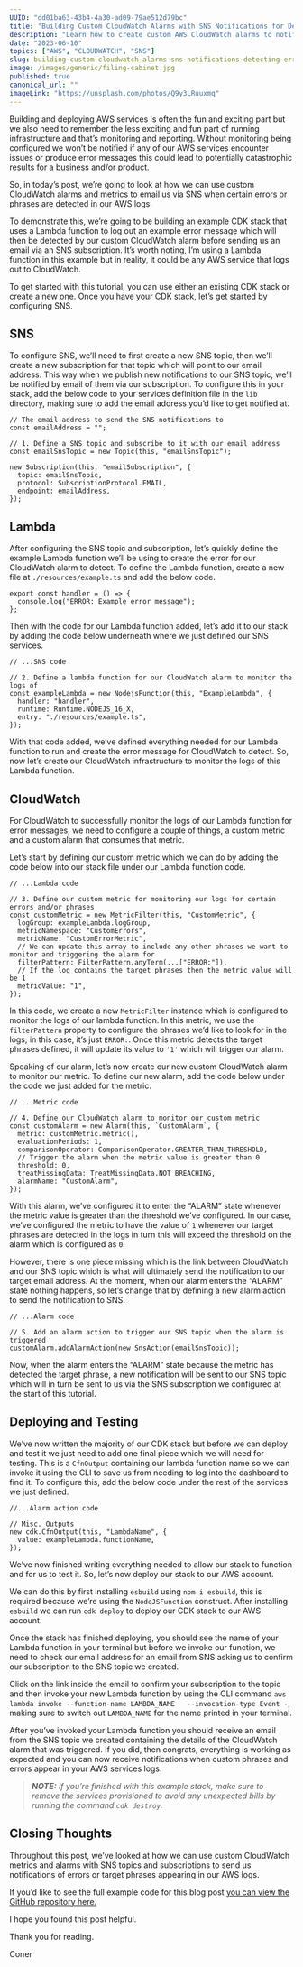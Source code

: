 ```yaml
---
UUID: "dd01ba63-43b4-4a30-ad09-79ae512d79bc"
title: "Building Custom CloudWatch Alarms with SNS Notifications for Detecting Error Messages"
description: "Learn how to create custom AWS CloudWatch alarms to notify you using AWS SNS when target phrases or errors appear in your CloudWatch logs."
date: "2023-06-10"
topics: ["AWS", "CLOUDWATCH", "SNS"]
slug: building-custom-cloudwatch-alarms-sns-notifications-detecting-error-messages
image: /images/generic/filing-cabinet.jpg
published: true
canonical_url: ""
imageLink: "https://unsplash.com/photos/Q9y3LRuuxmg"
---
```


Building and deploying AWS services is often the fun and exciting part but we also need to remember the less exciting and fun part of running infrastructure and that’s monitoring and reporting. Without monitoring being configured we won’t be notified if any of our AWS services encounter issues or produce error messages this could lead to potentially catastrophic results for a business and/or product.

So, in today’s post, we’re going to look at how we can use custom CloudWatch alarms and metrics to email us via SNS when certain errors or phrases are detected in our AWS logs.

To demonstrate this, we’re going to be building an example CDK stack that uses a Lambda function to log out an example error message which will then be detected by our custom CloudWatch alarm before sending us an email via an SNS subscription. It’s worth noting, I’m using a Lambda function in this example but in reality, it could be any AWS service that logs out to CloudWatch.

To get started with this tutorial, you can use either an existing CDK stack or create a new one. Once you have your CDK stack, let’s get started by configuring SNS.

## SNS

To configure SNS, we’ll need to first create a new SNS topic, then we’ll create a new subscription for that topic which will point to our email address. This way when we publish new notifications to our SNS topic, we’ll be notified by email of them via our subscription. To configure this in your stack, add the below code to your services definition file in the `lib` directory, making sure to add the email address you’d like to get notified at.

```ts:[]:./lib/*-stack.ts:TYPESCRIPT
// The email address to send the SNS notifications to
const emailAddress = "";

// 1. Define a SNS topic and subscribe to it with our email address
const emailSnsTopic = new Topic(this, "emailSnsTopic");

new Subscription(this, "emailSubscription", {
  topic: emailSnsTopic,
  protocol: SubscriptionProtocol.EMAIL,
  endpoint: emailAddress,
});
```

## Lambda

After configuring the SNS topic and subscription, let’s quickly define the example Lambda function we’ll be using to create the error for our CloudWatch alarm to detect. To define the Lambda function, create a new file at `./resources/example.ts` and add the below code.

```ts:[]:./resources/example.ts:TYPESCRIPT
export const handler = () => {
  console.log("ERROR: Example error message");
};
```

Then with the code for our Lambda function added, let’s add it to our stack by adding the code below underneath where we just defined our SNS services.

```ts:[]:./lib/*-stack.ts:TYPESCRIPT
// ...SNS code

// 2. Define a lambda function for our CloudWatch alarm to monitor the logs of
const exampleLambda = new NodejsFunction(this, "ExampleLambda", {
  handler: "handler",
  runtime: Runtime.NODEJS_16_X,
  entry: "./resources/example.ts",
});
```

With that code added, we’ve defined everything needed for our Lambda function to run and create the error message for CloudWatch to detect. So, now let’s create our CloudWatch infrastructure to monitor the logs of this Lambda function.

## CloudWatch

For CloudWatch to successfully monitor the logs of our Lambda function for error messages, we need to configure a couple of things, a custom metric and a custom alarm that consumes that metric.

Let’s start by defining our custom metric which we can do by adding the code below into our stack file under our Lambda function code.

```ts:[]:./lib/*-stack.ts:TYPESCRIPT
// ...Lambda code

// 3. Define our custom metric for monitoring our logs for certain errors and/or phrases
const customMetric = new MetricFilter(this, "CustomMetric", {
  logGroup: exampleLambda.logGroup,
  metricNamespace: "CustomErrors",
  metricName: "CustomErrorMetric",
  // We can update this array to include any other phrases we want to monitor and triggering the alarm for
  filterPattern: FilterPattern.anyTerm(...["ERROR:"]),
  // If the log contains the target phrases then the metric value will be 1
  metricValue: "1",
});
```

In this code, we create a new `MetricFilter` instance which is configured to monitor the logs of our lambda function. In this metric, we use the `filterPattern` property to configure the phrases we’d like to look for in the logs; in this case, it’s just `ERROR:`. Once this metric detects the target phrases defined, it will update its value to `'1'` which will trigger our alarm.

Speaking of our alarm, let’s now create our new custom CloudWatch alarm to monitor our metric. To define our new alarm, add the code below under the code we just added for the metric.

```ts:[]:./lib/*-stack.ts:TYPESCRIPT
// ...Metric code

// 4. Define our CloudWatch alarm to monitor our custom metric
const customAlarm = new Alarm(this, `CustomAlarm`, {
  metric: customMetric.metric(),
  evaluationPeriods: 1,
  comparisonOperator: ComparisonOperator.GREATER_THAN_THRESHOLD,
  // Trigger the alarm when the metric value is greater than 0
  threshold: 0,
  treatMissingData: TreatMissingData.NOT_BREACHING,
  alarmName: "CustomAlarm",
});
```

With this alarm, we’ve configured it to enter the “ALARM” state whenever the metric value is greater than the threshold we’ve configured. In our case, we’ve configured the metric to have the value of `1` whenever our target phrases are detected in the logs in turn this will exceed the threshold on the alarm which is configured as `0`.

However, there is one piece missing which is the link between CloudWatch and our SNS topic which is what will ultimately send the notification to our target email address. At the moment, when our alarm enters the “ALARM” state nothing happens, so let’s change that by defining a new alarm action to send the notification to SNS.

```ts:[]:./lib/*-stack.ts:TYPESCRIPT
// ...Alarm code

// 5. Add an alarm action to trigger our SNS topic when the alarm is triggered
customAlarm.addAlarmAction(new SnsAction(emailSnsTopic));
```

Now, when the alarm enters the “ALARM” state because the metric has detected the target phrase, a new notification will be sent to our SNS topic which will in turn be sent to us via the SNS subscription we configured at the start of this tutorial.

## Deploying and Testing

We’ve now written the majority of our CDK stack but before we can deploy and test it we just need to add one final piece which we will need for testing. This is a `CfnOutput` containing our lambda function name so we can invoke it using the CLI to save us from needing to log into the dashboard to find it. To configure this, add the below code under the rest of the services we just defined.

```ts:[]:./lib/*-stack.ts:TYPESCRIPT
//...Alarm action code

// Misc. Outputs
new cdk.CfnOutput(this, "LambdaName", {
  value: exampleLambda.functionName,
});
```

We’ve now finished writing everything needed to allow our stack to function and for us to test it. So, let’s now deploy our stack to our AWS account.

We can do this by first installing `esbuild` using `npm i esbuild`, this is required because we’re using the `NodeJSFunction` construct. After installing `esbuild` we can run `cdk deploy` to deploy our CDK stack to our AWS account.

Once the stack has finished deploying, you should see the name of your Lambda function in your terminal but before we invoke our function, we need to check our email address for an email from SNS asking us to confirm our subscription to the SNS topic we created.

Click on the link inside the email to confirm your subscription to the topic and then invoke your new Lambda function by using the CLI command `aws lambda invoke --function-name LAMBDA_NAME   --invocation-type Event -`, making sure to switch out `LAMBDA_NAME` for the name printed in your terminal.

After you’ve invoked your Lambda function you should receive an email from the SNS topic we created containing the details of the CloudWatch alarm that was triggered. If you did, then congrats, everything is working as expected and you can now receive notifications when custom phrases and errors appear in your AWS services logs.

> _**NOTE:** if you’re finished with this example stack, make sure to remove the services provisioned to avoid any unexpected bills by running the command `cdk destroy`._

## Closing Thoughts

Throughout this post, we’ve looked at how we can use custom CloudWatch metrics and alarms with SNS topics and subscriptions to send us notifications of errors or target phrases appearing in our AWS logs.

If you’d like to see the full example code for this blog post [you can view the GitHub repository here.](https://github.com/conermurphy/cdk-tutorials/tree/main/cloudwatch-alarms-sns-notifications)

I hope you found this post helpful.

Thank you for reading.

Coner
